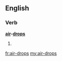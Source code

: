 ==English==

===Verb===
'''[[air]]-[[drops]]'''

# {{third-person singular of|air-drop}}

[[fr:air-drops]]
[[my:air-drops]]